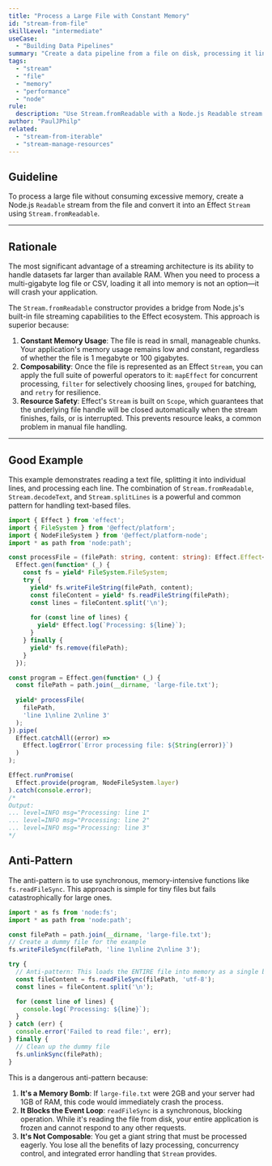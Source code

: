 ```yaml
---
title: "Process a Large File with Constant Memory"
id: "stream-from-file"
skillLevel: "intermediate"
useCase:
  - "Building Data Pipelines"
summary: "Create a data pipeline from a file on disk, processing it line-by-line without loading the entire file into memory."
tags:
  - "stream"
  - "file"
  - "memory"
  - "performance"
  - "node"
rule:
  description: "Use Stream.fromReadable with a Node.js Readable stream to process files efficiently."
author: "PaulJPhilp"
related:
  - "stream-from-iterable"
  - "stream-manage-resources"
---
```


## Guideline

To process a large file without consuming excessive memory, create a Node.js `Readable` stream from the file and convert it into an Effect `Stream` using `Stream.fromReadable`.

---

## Rationale

The most significant advantage of a streaming architecture is its ability to handle datasets far larger than available RAM. When you need to process a multi-gigabyte log file or CSV, loading it all into memory is not an option—it will crash your application.

The `Stream.fromReadable` constructor provides a bridge from Node.js's built-in file streaming capabilities to the Effect ecosystem. This approach is superior because:

1.  **Constant Memory Usage**: The file is read in small, manageable chunks. Your application's memory usage remains low and constant, regardless of whether the file is 1 megabyte or 100 gigabytes.
2.  **Composability**: Once the file is represented as an Effect `Stream`, you can apply the full suite of powerful operators to it: `mapEffect` for concurrent processing, `filter` for selectively choosing lines, `grouped` for batching, and `retry` for resilience.
3.  **Resource Safety**: Effect's `Stream` is built on `Scope`, which guarantees that the underlying file handle will be closed automatically when the stream finishes, fails, or is interrupted. This prevents resource leaks, a common problem in manual file handling.

---

## Good Example

This example demonstrates reading a text file, splitting it into individual lines, and processing each line. The combination of `Stream.fromReadable`, `Stream.decodeText`, and `Stream.splitLines` is a powerful and common pattern for handling text-based files.

```typescript
import { Effect } from 'effect';
import { FileSystem } from '@effect/platform';
import { NodeFileSystem } from '@effect/platform-node';
import * as path from 'node:path';

const processFile = (filePath: string, content: string): Effect.Effect<void, Error, FileSystem.FileSystem> =>
  Effect.gen(function* (_) {
    const fs = yield* FileSystem.FileSystem;
    try {
      yield* fs.writeFileString(filePath, content);
      const fileContent = yield* fs.readFileString(filePath);
      const lines = fileContent.split('\n');
      
      for (const line of lines) {
        yield* Effect.log(`Processing: ${line}`);
      }
    } finally {
      yield* fs.remove(filePath);
    }
  });

const program = Effect.gen(function* (_) {
  const filePath = path.join(__dirname, 'large-file.txt');
  
  yield* processFile(
    filePath,
    'line 1\nline 2\nline 3'
  );
}).pipe(
  Effect.catchAll((error) => 
    Effect.logError(`Error processing file: ${String(error)}`)
  )
);

Effect.runPromise(
  Effect.provide(program, NodeFileSystem.layer)
).catch(console.error);
/*
Output:
... level=INFO msg="Processing: line 1"
... level=INFO msg="Processing: line 2"
... level=INFO msg="Processing: line 3"
*/
```

## Anti-Pattern

The anti-pattern is to use synchronous, memory-intensive functions like `fs.readFileSync`. This approach is simple for tiny files but fails catastrophically for large ones.

```typescript
import * as fs from 'node:fs';
import * as path from 'node:path';

const filePath = path.join(__dirname, 'large-file.txt');
// Create a dummy file for the example
fs.writeFileSync(filePath, 'line 1\nline 2\nline 3');

try {
  // Anti-pattern: This loads the ENTIRE file into memory as a single buffer.
  const fileContent = fs.readFileSync(filePath, 'utf-8');
  const lines = fileContent.split('\n');

  for (const line of lines) {
    console.log(`Processing: ${line}`);
  }
} catch (err) {
  console.error('Failed to read file:', err);
} finally {
  // Clean up the dummy file
  fs.unlinkSync(filePath);
}
```

This is a dangerous anti-pattern because:

1.  **It's a Memory Bomb**: If `large-file.txt` were 2GB and your server had 1GB of RAM, this code would immediately crash the process.
2.  **It Blocks the Event Loop**: `readFileSync` is a synchronous, blocking operation. While it's reading the file from disk, your entire application is frozen and cannot respond to any other requests.
3.  **It's Not Composable**: You get a giant string that must be processed eagerly. You lose all the benefits of lazy processing, concurrency control, and integrated error handling that `Stream` provides.